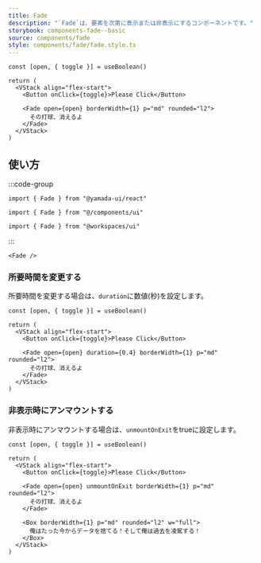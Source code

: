 ```yaml
---
title: Fade
description: "`Fade`は、要素を次第に表示または非表示にするコンポーネントです。"
storybook: components-fade--basic
source: components/fade
style: components/fade/fade.style.ts
---
```


```tsx preview functional client
const [open, { toggle }] = useBoolean()

return (
  <VStack align="flex-start">
    <Button onClick={toggle}>Please Click</Button>

    <Fade open={open} borderWidth={1} p="md" rounded="l2">
      その打球、消えるよ
    </Fade>
  </VStack>
)
```

## 使い方

:::code-group

```tsx [package]
import { Fade } from "@yamada-ui/react"
```

```tsx [alias]
import { Fade } from "@/components/ui"
```

```tsx [monorepo]
import { Fade } from "@workspaces/ui"
```

:::

```tsx
<Fade />
```

### 所要時間を変更する

所要時間を変更する場合は、`duration`に数値(秒)を設定します。

```tsx preview functional client
const [open, { toggle }] = useBoolean()

return (
  <VStack align="flex-start">
    <Button onClick={toggle}>Please Click</Button>

    <Fade open={open} duration={0.4} borderWidth={1} p="md" rounded="l2">
      その打球、消えるよ
    </Fade>
  </VStack>
)
```

### 非表示時にアンマウントする

非表示時にアンマウントする場合は、`unmountOnExit`をtrueに設定します。

```tsx preview functional client
const [open, { toggle }] = useBoolean()

return (
  <VStack align="flex-start">
    <Button onClick={toggle}>Please Click</Button>

    <Fade open={open} unmountOnExit borderWidth={1} p="md" rounded="l2">
      その打球、消えるよ
    </Fade>

    <Box borderWidth={1} p="md" rounded="l2" w="full">
      俺はたった今からデータを捨てる！そして俺は過去を凌駕する！
    </Box>
  </VStack>
)
```
